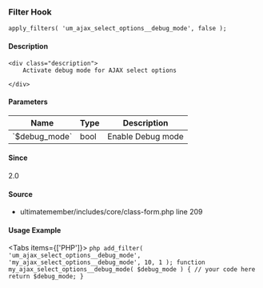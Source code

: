 
<UMBreadCrumb type="filter"/>

### Filter Hook    
    
```
apply_filters( 'um_ajax_select_options__debug_mode', false );
```

#### Description
    <div class="description">
        Activate debug mode for AJAX select options
 
    </div>

#### Parameters
            
<table className="table-auto mt-2 border dark:border-gray-500 p-5 text-sm text-left">
<thead>
<tr>
<th  className="px-3">Name</th>
<th  className="px-3">Type</th>
<th  className="px-3">Description</th>
</tr>
</thead>
<tbody>
               <tr >
               <td className="px-3 py-2">`$debug_mode`</td>
               <td className="px-3 py-2">bool</td>
               <td className="px-3 py-2 text-sm">Enable Debug mode</td>
               </tr>
</tbody>
</table>

#### Since
<div class="description">
2.0
</div>

#### Source
  - <Link href="https://github.com/ultimatemember/ultimatemember/tree/2.5.0/includes/core/class-form.php#L209">ultimatemember/includes/core/class-form.php</Link> <Link href="https://github.com/ultimatemember/ultimatemember/tree/2.5.0/includes/core/class-form.php#L209">line 209</Link>



#### Usage Example

<Tabs items={['PHP']}>
    <Tab>
    ```php
    add_filter( 'um_ajax_select_options__debug_mode', 'my_ajax_select_options__debug_mode', 10, 1 );
 function my_ajax_select_options__debug_mode( $debug_mode ) {
     // your code here
     return $debug_mode;
 }
    ```
    </Tab>
</Tabs>
